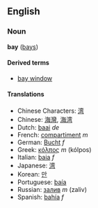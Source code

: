 ==English==
===Noun===
'''bay''' ([[bays]])

====Derived terms====
*[[bay window]]

====Translations====
*Chinese Characters: [[湾]]
*Chinese: [[海灣]], [[海湾]]
*Dutch: [[baai]] ''de''
*French: [[compartiment]] ''m''
*German: [[Bucht]] ''f''
*Greek: [[κόλπος]] ''m'' (k&oacute;lpos)
*Italian: [[baia]] ''f''
*Japanese: [[湾]]
*Korean: [[만]]
*Portuguese: [[baía]]
*Russian: [[залив]] ''m'' (zaliv)
*Spanish: [[bahía]] ''f''